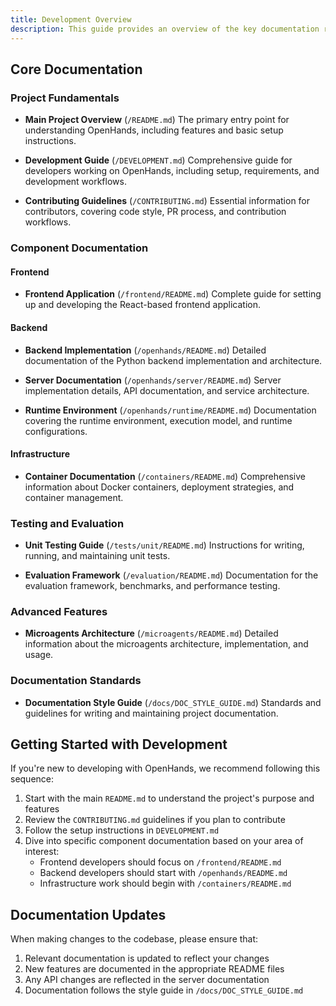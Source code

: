 ```yaml
---
title: Development Overview
description: This guide provides an overview of the key documentation resources available in the OpenHands repository. Whether you're looking to contribute, understand the architecture, or work on specific components, these resources will help you navigate the codebase effectively.
---
```


## Core Documentation

### Project Fundamentals
- **Main Project Overview** (`/README.md`)
  The primary entry point for understanding OpenHands, including features and basic setup instructions.

- **Development Guide** (`/DEVELOPMENT.md`)
  Comprehensive guide for developers working on OpenHands, including setup, requirements, and development workflows.

- **Contributing Guidelines** (`/CONTRIBUTING.md`)
  Essential information for contributors, covering code style, PR process, and contribution workflows.

### Component Documentation

#### Frontend
- **Frontend Application** (`/frontend/README.md`)
  Complete guide for setting up and developing the React-based frontend application.

#### Backend
- **Backend Implementation** (`/openhands/README.md`)
  Detailed documentation of the Python backend implementation and architecture.

- **Server Documentation** (`/openhands/server/README.md`)
  Server implementation details, API documentation, and service architecture.

- **Runtime Environment** (`/openhands/runtime/README.md`)
  Documentation covering the runtime environment, execution model, and runtime configurations.

#### Infrastructure
- **Container Documentation** (`/containers/README.md`)
  Comprehensive information about Docker containers, deployment strategies, and container management.

### Testing and Evaluation
- **Unit Testing Guide** (`/tests/unit/README.md`)
  Instructions for writing, running, and maintaining unit tests.

- **Evaluation Framework** (`/evaluation/README.md`)
  Documentation for the evaluation framework, benchmarks, and performance testing.

### Advanced Features
- **Microagents Architecture** (`/microagents/README.md`)
  Detailed information about the microagents architecture, implementation, and usage.

### Documentation Standards
- **Documentation Style Guide** (`/docs/DOC_STYLE_GUIDE.md`)
  Standards and guidelines for writing and maintaining project documentation.

## Getting Started with Development

If you're new to developing with OpenHands, we recommend following this sequence:

1. Start with the main `README.md` to understand the project's purpose and features
2. Review the `CONTRIBUTING.md` guidelines if you plan to contribute
3. Follow the setup instructions in `DEVELOPMENT.md`
4. Dive into specific component documentation based on your area of interest:
   - Frontend developers should focus on `/frontend/README.md`
   - Backend developers should start with `/openhands/README.md`
   - Infrastructure work should begin with `/containers/README.md`

## Documentation Updates

When making changes to the codebase, please ensure that:
1. Relevant documentation is updated to reflect your changes
2. New features are documented in the appropriate README files
3. Any API changes are reflected in the server documentation
4. Documentation follows the style guide in `/docs/DOC_STYLE_GUIDE.md`
